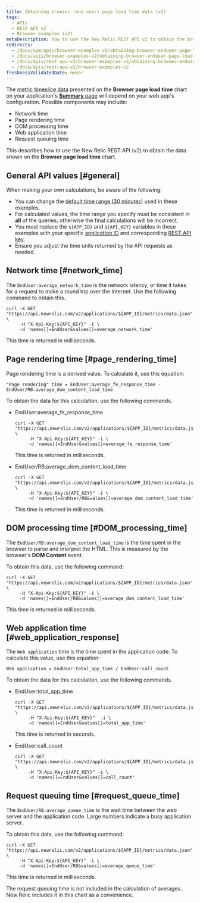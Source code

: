 ```yaml
---
title: Obtaining browser (end user) page load time data (v2)
tags:
  - APIs
  - REST API v2
  - Browser examples (v2)
metaDescription: How to use the New Relic REST API v2 to obtain the browser transaction response time chart's data.
redirects:
  - /docs/apm/apis/browser-examples-v2/obtaining-browser-enduser-page-load-time-data-v2
  - /docs/apis/browser-examples-v2/obtaining-browser-enduser-page-load-time-data-v2
  - /docs/apis/rest-api-v2/browser-examples-v2/obtaining-browser-enduser-page-load-time-data-v2
  - /docs/apis/rest-api-v2/browser-examples-v2
freshnessValidatedDate: never
---
```


The [metric timeslice data](/docs/data-analysis/metrics/analyze-your-metrics/data-collection-metric-timeslice-event-data#timeslice-data) presented on the **Browser page load time** chart on your application's [**Summary** page](/docs/browser/new-relic-browser/getting-started/browser-overview-website-performance-glance) will depend on your web app's configuration. Possible components may include:

* Network time
* Page rendering time
* DOM processing time
* Web application time
* Request queuing time

This describes how to use the New Relic REST API (v2) to obtain the data shown on the **Browser page load time** chart.

## General API values [#general]

When making your own calculations, be aware of the following:

* You can change the [default time range (30 minutes)](/docs/apm/apis/requirements/specifying-time-range-api-v2#api-call) used in these examples.
* For calculated values, the time range you specify must be consistent in **all** of the queries; otherwise the final calculations will be incorrect.
* You must replace the `${APP_ID}` and `${API_KEY}` variables in these examples with your specific [application ID](/docs/apm/apis/requirements/identification-code) and corresponding [REST API key](/docs/apis/rest-api-v2/requirements/rest-api-key#viewing).
* Ensure you adjust the time units returned by the API requests as needed.

## Network time [#network_time]

The `EndUser:average_network_time` is the network latency, or time it takes for a request to make a round trip over the Internet. Use the following command to obtain this.

```
curl -X GET "https://api.newrelic.com/v2/applications/${APP_ID}/metrics/data.json" \
     -H "X-Api-Key:${API_KEY}" -i \
     -d 'names[]=EndUser&values[]=average_network_time'
```

This time is returned in milliseconds.

## Page rendering time [#page_rendering_time]

Page rendering time is a derived value. To calculate it, use this equation:

```
"Page rendering" time = EndUser:average_fe_response_time - EndUser/RB:average_dom_content_load_time
```

To obtain the data for this calculation, use the following commands.

* EndUser:average_fe_response_time

  ```
  curl -X GET "https://api.newrelic.com/v2/applications/${APP_ID}/metrics/data.json" \
       -H "X-Api-Key:${API_KEY}" -i \
       -d 'names[]=EndUser&values[]=average_fe_response_time'
  ```

  This time is returned in milliseconds.
* EndUser/RB:average_dom_content_load_time

  ```
  curl -X GET "https://api.newrelic.com/v2/applications/${APP_ID}/metrics/data.json" \
       -H "X-Api-Key:${API_KEY}" -i \
       -d 'names[]=EndUser/RB&values[]=average_dom_content_load_time'
  ```

  This time is returned in milliseconds.

## DOM processing time [#DOM_processing_time]

The `EndUser/RB:average_dom_content_load_time` is the time spent in the browser to parse and interpret the HTML. This is measured by the browser's **DOM Content** event.

To obtain this data, use the following command:

```
curl -X GET "https://api.newrelic.com/v2/applications/${APP_ID}/metrics/data.json" \
     -H "X-Api-Key:${API_KEY}" -i \
     -d 'names[]=EndUser/RB&values[]=average_dom_content_load_time'
```

This time is returned in milliseconds.

## Web application time [#web_application_response]

The `Web application` time is the time spent in the application code. To calculate this value, use this equation:

```
Web application = EndUser:total_app_time / EndUser:call_count
```

To obtain the data for this calculation, use the following commands.

* EndUser:total_app_time

  ```
  curl -X GET "https://api.newrelic.com/v2/applications/${APP_ID}/metrics/data.json" \
       -H "X-Api-Key:${API_KEY}"  -i \
       -d 'names[]=EndUser&values[]=total_app_time'
  ```

  This time is returned in seconds.
* EndUser:call_count

  ```
  curl -X GET "https://api.newrelic.com/v2/applications/${APP_ID}/metrics/data.json" \
       -H "X-Api-Key:${API_KEY}" -i \
       -d 'names[]=EndUser&values[]=call_count'
  ```

## Request queuing time [#request_queue_time]

The `EndUser/RB:average_queue_time` is the wait time between the web server and the application code. Large numbers indicate a busy application server.

To obtain this data, use the following command:

```
curl -X GET "https://api.newrelic.com/v2/applications/${APP_ID}/metrics/data.json" \
     -H "X-Api-Key:${API_KEY}" -i \
     -d 'names[]=EndUser/RB&values[]=average_queue_time'
```

This time is returned in milliseconds.

The request queuing time is not included in the calculation of averages. New Relic includes it in this chart as a convenience.
